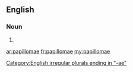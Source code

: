 ==English==

===Noun===
{{head|en}}

# {{irregular plural of|papilloma}}

[[Category:English irregular plurals ending in "-ae"]]

[[ar:papillomae]]
[[fr:papillomae]]
[[my:papillomae]]